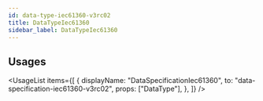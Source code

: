 ```yaml
---
id: data-type-iec61360-v3rc02
title: DataTypeIec61360
sidebar_label: DataTypeIec61360
---
```



## Usages

<UsageList
  items={[
    {
      displayName: "DataSpecificationIec61360",
      to: "data-specification-iec61360-v3rc02",
      props: ["DataType"],
    },
  ]}
/>
